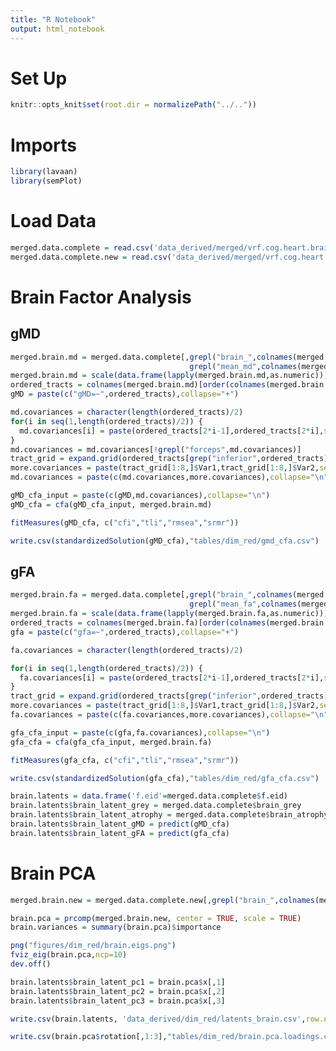 ```yaml
---
title: "R Notebook"
output: html_notebook
---
```


# Set Up
```r
knitr::opts_knit$set(root.dir = normalizePath("../.."))
```

# Imports
```r
library(lavaan)
library(semPlot)
```

# Load Data
```r
merged.data.complete = read.csv('data_derived/merged/vrf.cog.heart.brain.trad.healthy.csv')
merged.data.complete.new = read.csv('data_derived/merged/vrf.cog.heart.brain.new.healthy.csv')
```

# Brain Factor Analysis
## gMD 
```r
merged.brain.md = merged.data.complete[,grepl("brain_",colnames(merged.data.complete))&
                                        grepl("mean_md",colnames(merged.data.complete))]
merged.brain.md = scale(data.frame(lapply(merged.brain.md,as.numeric)))
ordered_tracts = colnames(merged.brain.md)[order(colnames(merged.brain.md))]
gMD = paste(c("gMD=~",ordered_tracts),collapse="+")
```

```r
md.covariances = character(length(ordered_tracts)/2)
for(i in seq(1,length(ordered_tracts)/2)) {
  md.covariances[i] = paste(ordered_tracts[2*i-1],ordered_tracts[2*i],sep="~~")
}
md.covariances = md.covariances[!grepl("forceps",md.covariances)]
tract_grid = expand.grid(ordered_tracts[grep("inferior",ordered_tracts)],ordered_tracts[grep("inferior",ordered_tracts)])
more.covariances = paste(tract_grid[1:8,]$Var1,tract_grid[1:8,]$Var2,sep="~~")[3:6]
md.covariances = paste(c(md.covariances,more.covariances),collapse="\n")
```

```r
gMD_cfa_input = paste(c(gMD,md.covariances),collapse="\n")
gMD_cfa = cfa(gMD_cfa_input, merged.brain.md)
```

```r
fitMeasures(gMD_cfa, c("cfi","tli","rmsea","srmr"))
```

```r
write.csv(standardizedSolution(gMD_cfa),"tables/dim_red/gmd_cfa.csv")
```

## gFA 
```r
merged.brain.fa = merged.data.complete[,grepl("brain_",colnames(merged.data.complete))&
                                        grepl("mean_fa",colnames(merged.data.complete))]
merged.brain.fa = scale(data.frame(lapply(merged.brain.fa,as.numeric)))
ordered_tracts = colnames(merged.brain.fa)[order(colnames(merged.brain.fa))]
gfa = paste(c("gfa=~",ordered_tracts),collapse="+")
```

```r
fa.covariances = character(length(ordered_tracts)/2)

for(i in seq(1,length(ordered_tracts)/2)) {
  fa.covariances[i] = paste(ordered_tracts[2*i-1],ordered_tracts[2*i],sep="~~")
}
tract_grid = expand.grid(ordered_tracts[grep("inferior",ordered_tracts)],ordered_tracts[grep("inferior",ordered_tracts)])
more.covariances = paste(tract_grid[1:8,]$Var1,tract_grid[1:8,]$Var2,sep="~~")[3:6]
fa.covariances = paste(c(fa.covariances,more.covariances),collapse="\n")
```

```r
gfa_cfa_input = paste(c(gfa,fa.covariances),collapse="\n")
gfa_cfa = cfa(gfa_cfa_input, merged.brain.fa)
```

```r
fitMeasures(gfa_cfa, c("cfi","tli","rmsea","srmr"))
```

```r
write.csv(standardizedSolution(gfa_cfa),"tables/dim_red/gfa_cfa.csv")
```

```r
brain.latents = data.frame('f.eid'=merged.data.complete$f.eid)
brain.latents$brain_latent_grey = merged.data.complete$brain_grey
brain.latents$brain_latent_atrophy = merged.data.complete$brain_atrophy
brain.latents$brain_latent_gMD = predict(gMD_cfa)
brain.latents$brain_latent_gFA = predict(gfa_cfa)
```


# Brain PCA

```r
merged.brain.new = merged.data.complete.new[,grepl("brain_",colnames(merged.data.complete.new))]
```

```r
brain.pca = prcomp(merged.brain.new, center = TRUE, scale = TRUE)
brain.variances = summary(brain.pca)$importance
```

```r
png("figures/dim_red/brain.eigs.png")
fviz_eig(brain.pca,ncp=10) 
dev.off()
```

```r
brain.latents$brain_latent_pc1 = brain.pca$x[,1]
brain.latents$brain_latent_pc2 = brain.pca$x[,2]
brain.latents$brain_latent_pc3 = brain.pca$x[,3]
```

```r
write.csv(brain.latents, 'data_derived/dim_red/latents_brain.csv',row.names = FALSE)
```

```r
write.csv(brain.pca$rotation[,1:3],"tables/dim_red/brain.pca.loadings.csv")
```
